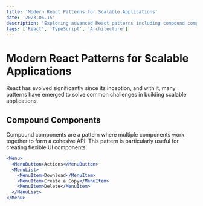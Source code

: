 ```yaml
---
title: 'Modern React Patterns for Scalable Applications'
date: '2023.06.15'
description: 'Exploring advanced React patterns including compound components, render props, and custom hooks for building maintainable UIs.'
tags: ['React', 'TypeScript', 'Architecture']
---
```


# Modern React Patterns for Scalable Applications

React has evolved significantly since its inception, and with it, many patterns have emerged to solve common challenges in building scalable applications.

## Compound Components

Compound components are a pattern where multiple components work together to form a cohesive API. This pattern is particularly useful for creating flexible UI components.

```jsx
<Menu>
  <MenuButton>Actions</MenuButton>
  <MenuList>
    <MenuItem>Download</MenuItem>
    <MenuItem>Create a Copy</MenuItem>
    <MenuItem>Delete</MenuItem>
  </MenuList>
</Menu>
```
